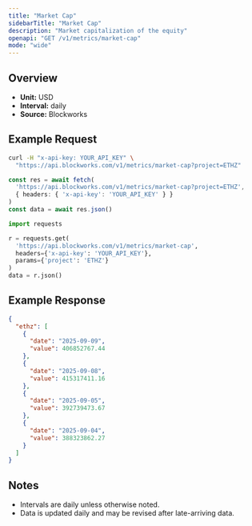 ```yaml
---
title: "Market Cap"
sidebarTitle: "Market Cap"
description: "Market capitalization of the equity"
openapi: "GET /v1/metrics/market-cap"
mode: "wide"
---
```


## Overview

- **Unit:** USD
- **Interval:** daily
- **Source:** Blockworks

## Example Request

<CodeGroup>

```bash cURL
curl -H "x-api-key: YOUR_API_KEY" \
  "https://api.blockworks.com/v1/metrics/market-cap?project=ETHZ"
```

```typescript TypeScript
const res = await fetch(
  'https://api.blockworks.com/v1/metrics/market-cap?project=ETHZ',
  { headers: { 'x-api-key': 'YOUR_API_KEY' } }
)
const data = await res.json()
```

```python Python
import requests

r = requests.get(
  'https://api.blockworks.com/v1/metrics/market-cap',
  headers={'x-api-key': 'YOUR_API_KEY'},
  params={'project': 'ETHZ'}
)
data = r.json()
```

</CodeGroup>

## Example Response

```json
{
  "ethz": [
    {
      "date": "2025-09-09",
      "value": 406852767.44
    },
    {
      "date": "2025-09-08",
      "value": 415317411.16
    },
    {
      "date": "2025-09-05",
      "value": 392739473.67
    },
    {
      "date": "2025-09-04",
      "value": 388323862.27
    }
  ]
}
```

## Notes
- Intervals are daily unless otherwise noted.
- Data is updated daily and may be revised after late-arriving data.